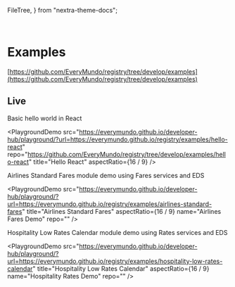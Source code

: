 ---
---

  FileTree,
} from "nextra-theme-docs";

<br />

# Examples

[https://github.com/EveryMundo/registry/tree/develop/examples](https://github.com/EveryMundo/registry/tree/develop/examples)

<FileTree>
  <FileTree.Folder name="examples/">
    <FileTree.Folder name="hello-plain-js/" />
    <FileTree.Folder name="hello-react/" />
    <FileTree.Folder name="hello-angular/" />
    <FileTree.Folder name="hello-svelte/" />
    <FileTree.Folder name="hello-vue/" />
    <FileTree.Folder name="react-with-services/" />
    <FileTree.Folder name="react-with-settings/" />
    <FileTree.Folder name="react-with-styles-css-modules/" />
    <FileTree.Folder name="react-with-styles-custom-service/" />
    <FileTree.Folder name="react-with-styles-custom-template/" />
    <FileTree.Folder name="react-with-styles-emotion-js/" />
    <FileTree.Folder name="react-with-styles-linaria/" />
    <FileTree.Folder name="react-with-styles-tailwind/" />
    <FileTree.Folder name=".../" />
  </FileTree.Folder>
</FileTree>

## Live

Basic hello world in React

<PlaygroundDemo
  src="https://everymundo.github.io/developer-hub/playground/?url=https://everymundo.github.io/registry/examples/hello-react"
  repo="https://github.com/EveryMundo/registry/tree/develop/examples/hello-react"
  title="Hello React"
  aspectRatio={16 / 9}
/>

Airlines Standard Fares module demo using Fares services and EDS

<PlaygroundDemo
  src="https://everymundo.github.io/developer-hub/playground/?url=https://everymundo.github.io/registry/examples/airlines-standard-fares"
  title="Airlines Standard Fares"
  aspectRatio={16 / 9}
  name="Airlines Fares Demo"
  repo=""
/>

Hospitality Low Rates Calendar module demo using Rates services and EDS

<PlaygroundDemo
  src="https://everymundo.github.io/developer-hub/playground/?url=https://everymundo.github.io/registry/examples/hospitality-low-rates-calendar"
  title="Hospitality Low Rates Calendar"
  aspectRatio={16 / 9}
  name="Hospitality Rates Demo"
  repo=""
/>
